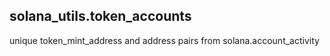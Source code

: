## solana_utils.token_accounts 
unique token_mint_address and address pairs from solana.account_activity


<ParamField path="token_mint_address">

</ParamField>
<ParamField path="address">

</ParamField>
<ParamField path="updated_at">

</ParamField>
